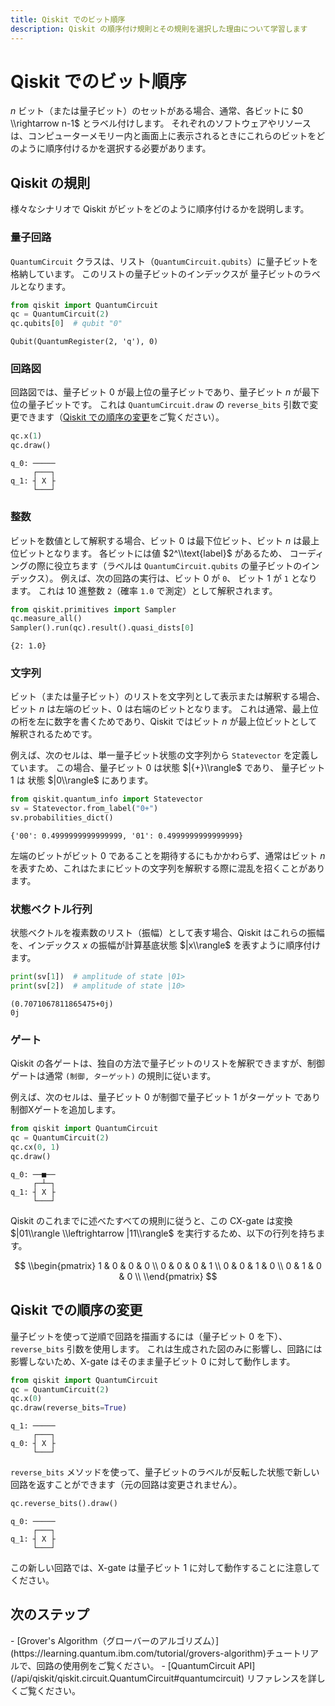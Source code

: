 ```yaml
---
title: Qiskit でのビット順序
description: Qiskit の順序付け規則とその規則を選択した理由について学習します
---
```


# Qiskit でのビット順序

$n$ ビット（または量子ビット）のセットがある場合、通常、各ビットに $0
\\rightarrow n-1$ とラベル付けします。 それぞれのソフトウェアやリソースは、コンピューターメモリー内と画面上に表示されるときにこれらのビットをどのように順序付けるかを選択する必要があります。

## Qiskit の規則

様々なシナリオで Qiskit がビットをどのように順序付けるかを説明します。

### 量子回路

`QuantumCircuit` クラスは、リスト（`QuantumCircuit.qubits`）に量子ビットを格納しています。 このリストの量子ビットのインデックスが
量子ビットのラベルとなります。

```python
from qiskit import QuantumCircuit
qc = QuantumCircuit(2)
qc.qubits[0]  # qubit "0"
```

```
Qubit(QuantumRegister(2, 'q'), 0)
```

### 回路図

回路図では、量子ビット $0$ が最上位の量子ビットであり、量子ビット $n$ が最下位の量子ビットです。 これは `QuantumCircuit.draw` の `reverse_bits` 引数で変更できます（[Qiskit での順序の変更](#change-ordering-in-qiskit)をご覧ください）。

```python
qc.x(1)
qc.draw()
```

```
q_0: ─────
     ┌───┐
q_1: ┤ X ├
     └───┘
```

### 整数

ビットを数値として解釈する場合、ビット $0$ は最下位ビット、ビット $n$ は最上位ビットとなります。 各ビットには値 $2^\\text{label}$ があるため、
コーディングの際に役立ちます（ラベルは `QuantumCircuit.qubits` 
の量子ビットのインデックス）。 例えば、次の回路の実行は、ビット $0$ が `0`、
ビット $1$ が `1` となります。 これは 10 進整数 `2`（確率 `1.0` で測定）として解釈されます。

```python
from qiskit.primitives import Sampler
qc.measure_all()
Sampler().run(qc).result().quasi_dists[0]
```

```
{2: 1.0}
```

### 文字列

ビット（または量子ビット）のリストを文字列として表示または解釈する場合、ビット $n$ は左端のビット、$0$ は右端のビットとなります。 これは通常、最上位の桁を左に数字を書くためであり、Qiskit ではビット $n$ が最上位ビットとして解釈されるためです。

例えば、次のセルは、単一量子ビット状態の文字列から `Statevector` 
を定義しています。 この場合、量子ビット $0$ は状態 $|{+}\\rangle$ であり、
量子ビット $1$ は 状態 $|0\\rangle$ にあります。

```python
from qiskit.quantum_info import Statevector
sv = Statevector.from_label("0+")
sv.probabilities_dict()
```

```
{'00': 0.4999999999999999, '01': 0.4999999999999999}
```

左端のビットがビット $0$ であることを期待するにもかかわらず、通常はビット $n$ を表すため、これはたまにビットの文字列を解釈する際に混乱を招くことがあります。

### 状態ベクトル行列

状態ベクトルを複素数のリスト（振幅）として表す場合、Qiskit はこれらの振幅を、インデックス $x$ の振幅が計算基底状態 $|x\\rangle$ を表すように順序付けます。

```python
print(sv[1])  # amplitude of state |01>
print(sv[2])  # amplitude of state |10>
```

```
(0.7071067811865475+0j)
0j
```

### ゲート

Qiskit の各ゲートは、独自の方法で量子ビットのリストを解釈できますが、制御ゲートは通常 `(制御, ターゲット)` の規則に従います。

例えば、次のセルは、量子ビット $0$ が制御で量子ビット $1$ がターゲット
であり制御Xゲートを追加します。

```python
from qiskit import QuantumCircuit
qc = QuantumCircuit(2)
qc.cx(0, 1)
qc.draw()
```

```
q_0: ──■──
     ┌─┴─┐
q_1: ┤ X ├
     └───┘
```

Qiskit のこれまでに述べたすべての規則に従うと、この CX-gate は変換 $|01\\rangle \\leftrightarrow |11\\rangle$ を実行するため、以下の行列を持ちます。

$$
\\begin{pmatrix}
 1 & 0 & 0 & 0 \\
 0 & 0 & 0 & 1 \\
 0 & 0 & 1 & 0 \\
 0 & 1 & 0 & 0 \\
\\end{pmatrix}
$$

## Qiskit での順序の変更

量子ビットを使って逆順で回路を描画するには（量子ビット $0$ を下）、`reverse_bits` 引数を使用します。 これは生成された図のみに影響し、回路には影響しないため、X-gate はそのまま量子ビット $0$ に対して動作します。

```python
from qiskit import QuantumCircuit
qc = QuantumCircuit(2)
qc.x(0)
qc.draw(reverse_bits=True)
```

```
q_1: ─────
     ┌───┐
q_0: ┤ X ├
     └───┘
```

`reverse_bits` メソッドを使って、量子ビットのラベルが反転した状態で新しい回路を返すことができます（元の回路は変更されません）。

```python
qc.reverse_bits().draw()
```

```
q_0: ─────
     ┌───┐
q_1: ┤ X ├
     └───┘
```

この新しい回路では、X-gate は量子ビット $1$ に対して動作することに注意してください。

## 次のステップ

<Admonition type="tip" title="Recommendations">
  -  [Grover's Algorithm（グローバーのアルゴリズム）](https://learning.quantum.ibm.com/tutorial/grovers-algorithm)チュートリアルで、回路の使用例をご覧ください。
  -  [QuantumCircuit API](/api/qiskit/qiskit.circuit.QuantumCircuit#quantumcircuit) リファレンスを詳しくご覧ください。
</Admonition>

